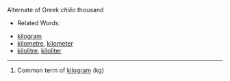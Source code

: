 Alternate of Greek ''chilio'' thousand

*Related Words:

*[[kilogram]]
*[[kilometre]], [[kilometer]]
*[[kilolitre]], [[kiloliter]]
----
# Common term of [[kilogram]] (kg)